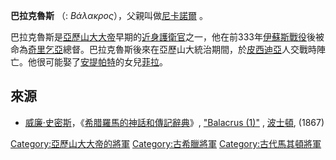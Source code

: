 '''巴拉克魯斯''' （{{lang-grc|Φίλα}}: ''Bάλακρoς''），父親叫做[[尼卡諾爾_(巴拉克魯斯之父)|尼卡諾爾]] 。

巴拉克魯斯是[[亞歷山大大帝|亞歷山大大帝]]早期的[[近身護衛官|近身護衛官]]之一，他在前333年[[伊蘇斯戰役|伊蘇斯戰役]]後被命為[[奇里乞亞|奇里乞亞]]總督{{r|arr_2.12}}。巴拉克魯斯後來在亞歷山大統治期間，於[[皮西迪亞|皮西迪亞]]人交戰時陣亡{{r|diod_18.22}}。他很可能娶了[[安提帕特|安提帕特]]的女兒[[菲拉_(安提帕特之女)|菲拉]]{{r|phot_166}}。

==來源==
{{reflist|refs=
<ref name=arr_2.12>[[阿利安|阿利安]], ''[[亞歷山大遠征記|亞歷山大遠征記]]'', [http://websfor.org/alexander/arrian/book2a.asp ii. 12]</ref>
<ref name=diod_18.22>[[西西里的狄奧多羅斯|西西里的狄奧多羅斯]], ''Bibliotheca'', xviii. 22</ref>
<ref name=phot_166>[[君士坦丁堡的弗提一世|弗提]], ''Bibliotheca'', [http://www.tertullian.org/fathers/photius_copyright/photius_04bibliotheca.htm cod. 166]</ref>
}}
*[[威廉·史密斯_(辭典編纂者)|威廉·史密斯]]，《[[希腊羅馬的神話和傳記辭典|希腊羅馬的神話和傳記辭典]]》, [http://www.ancientlibrary.com/smith-bio/0463.html "Balacrus (1)"] {{Wayback|url=http://www.ancientlibrary.com/smith-bio/0463.html |date=20060511155323 }}, [[波士頓|波士頓]], (1867)

[[Category:亞歷山大大帝的將軍|Category:亞歷山大大帝的將軍]]
[[Category:古希臘將軍|Category:古希臘將軍]]
[[Category:古代馬其頓將軍|Category:古代馬其頓將軍]]
{{stub}}
